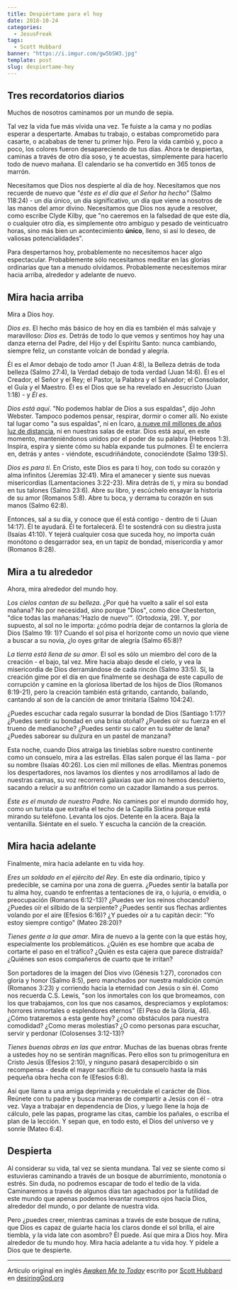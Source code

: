 ```yaml
---
title: Despiértame para el hoy
date: 2018-10-24
categories:
  - JesusFreak
tags:
  - Scott Hubbard
banner: "https://i.imgur.com/gw5bSW3.jpg"
template: post
slug: despiertame-hoy
---
```


## Tres recordatorios diarios

Muchos de nosotros caminamos por un mundo de sepia.

Tal vez la vida fue más vívida una vez. Te fuiste a la cama y no podías esperar a despertarte. Amabas tu trabajo, o estabas comprometido para casarte, o acababas de tener tu primer hijo. Pero la vida cambió y, poco a poco, los colores fueron desapareciendo de tus días. Ahora te despiertas, caminas a través de otro día soso, y te acuestas, simplemente para hacerlo todo de nuevo mañana. El calendario se ha convertido en 365 tonos de marrón.

Necesitamos que Dios nos despierte al día de hoy. Necesitamos que nos recuerde de nuevo que _"éste es el día que el Señor ha hecho"_ (Salmo 118:24) - un día único, un día significativo, un día que viene a nosotros de las manos del amor divino. Necesitamos que Dios nos ayude a resolver, como escribe Clyde Kilby, que "no caeremos en la falsedad de que este día, o cualquier otro día, es simplemente otro ambiguo y pesado de veinticuatro horas, sino más bien un acontecimiento **único**, lleno, si así lo deseo, de valiosas potencialidades".

Para despertarnos hoy, probablemente no necesitemos hacer algo espectacular. Probablemente sólo necesitamos meditar en las glorias ordinarias que tan a menudo olvidamos. Probablemente necesitemos mirar hacia arriba, alrededor y adelante de nuevo.

## Mira hacia arriba

Mira a Dios hoy.

_Dios es_. El hecho más básico de hoy en día es también el más salvaje y maravilloso: _Dios es_. Detrás de todo lo que vemos y sentimos hoy hay una danza eterna del Padre, del Hijo y del Espíritu Santo: nunca cambiando, siempre feliz, un constante volcán de bondad y alegría.

Él es el Amor debajo de todo amor (1 Juan 4:8), la Belleza detrás de toda belleza (Salmo 27:4), la Verdad debajo de toda verdad (Juan 14:6). Él es el Creador, el Señor y el Rey; el Pastor, la Palabra y el Salvador; el Consolador, el Guía y el Maestro. Él es el Dios que se ha revelado en Jesucristo (Juan 1:18) - y _Él es_.

_Dios está aquí_. "No podemos hablar de Dios a sus espaldas", dijo John Webster. Tampoco podemos pensar, respirar, dormir o comer allí. No existe tal lugar como "a sus espaldas", ni en Ícaro, [a nueve mil millones de años luz de distancia](https://www.nasa.gov/feature/goddard/2018/hubble-uncovers-the-farthest-star-ever-seen), ni en nuestras salas de estar. Dios está aquí, en este momento, manteniéndonos unidos por el poder de su palabra (Hebreos 1:3). Inspira, espira y siente cómo su habla expande tus pulmones. Él te encierra en, detrás y antes - viéndote, escudriñándote, conociéndote (Salmo 139:5).

_Dios es para ti_. En Cristo, este Dios es para ti hoy, con todo su corazón y alma infinitos (Jeremías 32:41). Mira el amanecer y siente sus nuevas misericordias (Lamentaciones 3:22-23). Mira detrás de ti, y mira su bondad en tus talones (Salmo 23:6). Abre su libro, y escúchelo ensayar la historia de su amor (Romanos 5:8). Abre tu boca, y derrama tu corazón en sus manos (Salmo 62:8).

Entonces, sal a su día, y conoce que él está contigo - dentro de ti (Juan 14:17). Él te ayudará. Él te fortalecerá. Él te sostendrá con su diestra justa (Isaías 41:10). Y tejerá cualquier cosa que suceda hoy, no importa cuán monótono o desgarrador sea, en un tapiz de bondad, misericordia y amor (Romanos 8:28).

## Mira a tu alrededor

Ahora, mira alrededor del mundo hoy.

_Los cielos cantan de su belleza_. ¿Por qué ha vuelto a salir el sol esta mañana? No por necesidad, sino porque "Dios", como dice Chesterton, "dice todas las mañanas:'Hazlo de nuevo'". (Ortodoxia, 29). Y, por supuesto, al sol no le importa: ¿cómo podría dejar de contarnos la gloria de Dios (Salmo 19: 1)? Cuando el sol pisa el horizonte como un novio que viene a buscar a su novia, ¿lo oyes gritar de alegría (Salmo 65:8)?

_La tierra está llena de su amor_. El sol es sólo un miembro del coro de la creación - el bajo, tal vez. Mire hacia abajo desde el cielo, y vea la misericordia de Dios derramándose de cada rincón (Salmo 33:5). Sí, la creación gime por el día en que finalmente se deshaga de este capullo de corrupción y camine en la gloriosa libertad de los hijos de Dios (Romanos 8:19-21), pero la creación también está gritando, cantando, bailando, cantando al son de la canción de amor trinitaria (Salmo 104:24).

¿Puedes escuchar cada regalo susurrar la bondad de Dios (Santiago 1:17)? ¿Puedes sentir su bondad en una brisa otoñal? ¿Puedes oír su fuerza en el trueno de medianoche? ¿Puedes sentir su calor en tu suéter de lana? ¿Puedes saborear su dulzura en un pastel de manzana?

Esta noche, cuando Dios atraiga las tinieblas sobre nuestro continente como un consuelo, mira a las estrellas. Ellas salen porque él las llama - por su nombre (Isaías 40:26). Los cien mil millones de ellas. Mientras ponemos los despertadores, nos lavamos los dientes y nos arrodillamos al lado de nuestras camas, su voz recorrerá galaxias que aún no hemos descubierto, sacando a relucir a su anfitrión como un cazador llamando a sus perros.

_Este es el mundo de nuestro Padre_. No camines por el mundo dormido hoy, como un turista que extraña el techo de la Capilla Sixtina porque está mirando su teléfono. Levanta los ojos. Detente en la acera. Baja la ventanilla. Siéntate en el suelo. Y escucha la canción de la creación.

## Mira hacia adelante

Finalmente, mira hacia adelante en tu vida hoy.

_Eres un soldado en el ejército del Rey_. En este día ordinario, típico y predecible, se camina por una zona de guerra. ¿Puedes sentir la batalla por tu alma hoy, cuando te enfrentas a tentaciones de ira, o lujuria, o envidia, o preocupación (Romanos 6:12-13)? ¿Puedes ver los reinos chocando? ¿Puedes oír el silbido de la serpiente? ¿Puedes sentir sus flechas ardientes volando por el aire (Efesios 6:16)? ¿Y puedes oír a tu capitán decir: "Yo estoy siempre contigo" (Mateo 28:20)?

_Tienes gente a la que amar_. Mira de nuevo a la gente con la que estás hoy, especialmente los problemáticos. ¿Quién es ese hombre que acaba de cortarte el paso en el tráfico? ¿Quién es esta cajera que parece distraída? ¿Quiénes son esos compañeros de cuarto que te irritan?

Son portadores de la imagen del Dios vivo (Génesis 1:27), coronados con gloria y honor (Salmo 8:5), pero manchados por nuestra maldición común (Romanos 3:23) y corriendo hacia la eternidad con Jesús o sin él. Como nos recuerda C.S. Lewis, "son los inmortales con los que bromeamos, con los que trabajamos, con los que nos casamos, despreciamos y explotamos: horrores inmortales o esplendores eternos" (El Peso de la Gloria, 46). ¿Cómo trataremos a esta gente hoy? ¿como obstáculos para nuestra comodidad? ¿Como meras molestias? ¿O como personas para escuchar, servir y perdonar (Colosenses 3:12-13)?

_Tienes buenas obras en las que entrar_. Muchas de las buenas obras frente a ustedes hoy no se sentirán magníficas. Pero ellos son tu primogenitura en Cristo Jesús (Efesios 2:10), y ninguno pasará desapercibido o sin recompensa - desde el mayor sacrificio de tu consuelo hasta la más pequeña obra hecha con fe (Efesios 6:8).

Así que llama a una amiga deprimida y recuérdale el carácter de Dios. Reúnete con tu padre y busca maneras de compartir a Jesús con él - otra vez. Vaya a trabajar en dependencia de Dios, y luego llene la hoja de cálculo, pele las papas, programe las citas, cambie los pañales, o escriba el plan de la lección. Y sepan que, en todo esto, el Dios del universo ve y sonríe (Mateo 6:4).

## Despierta

Al considerar su vida, tal vez se sienta mundana. Tal vez se siente como si estuvieras caminando a través de un bosque de aburrimiento, monotonía o estrés. Sin duda, no podremos escapar de todo el tedio de la vida. Caminaremos a través de algunos días tan agachados por la futilidad de este mundo que apenas podemos levantar nuestros ojos hacia Dios, alrededor del mundo, o por delante de nuestra vida.

Pero ¿puedes creer, mientras caminas a través de este bosque de rutina, que Dios es capaz de guiarte hacia los claros donde el sol brilla, el aire tiembla, y la vida late con asombro? Él puede. Así que mira a Dios hoy. Mira alrededor de tu mundo hoy. Mira hacia adelante a tu vida hoy. Y pídele a Dios que te despierte.

---

Artículo original en inglés _[Awaken Me to Today](https://www.desiringgod.org/articles/awaken-me-to-today)_ escrito por [Scott Hubbard](https://www.desiringgod.org/authors/scott-hubbard) en [desiringGod.org](https://desiringgod.org)
